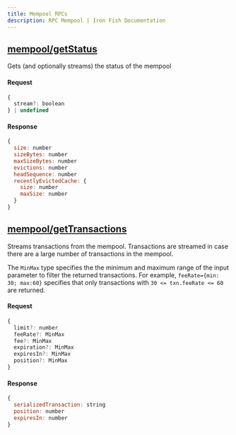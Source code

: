 ```yaml
---
title: Mempool RPCs
description: RPC Mempool | Iron Fish Documentation
---
```


## [mempool/getStatus](https://github.com/iron-fish/ironfish/blob/master/ironfish/src/rpc/routes/mempool/getStatus.ts)

Gets (and optionally streams) the status of the mempool

#### Request

```js
{
  stream?: boolean
} | undefined
```

#### Response

```js
{
  size: number
  sizeBytes: number
  maxSizeBytes: number
  evictions: number
  headSequence: number
  recentlyEvictedCache: {
    size: number
    maxSize: number
  }
}
```

## [mempool/getTransactions](https://github.com/iron-fish/ironfish/blob/master/ironfish/src/rpc/routes/mempool/getTransactions.ts)

Streams transactions from the mempool. Transactions are streamed in case there are a large number of transactions in the mempool.

The `MinMax` type specifies the the minimum and maximum range of the input parameter to filter the returned transactions. 
For example, `feeRate={min: 30; max:60}` specifies that only transactions with `30 <= txn.feeRate <= 60` are returned.

#### Request

```js
{
  limit?: number
  feeRate?: MinMax
  fee?: MinMax
  expiration?: MinMax
  expiresIn?: MinMax
  position?: MinMax
}
```

#### Response

```js
{
  serializedTransaction: string
  position: number
  expiresIn: number
}
```
